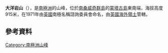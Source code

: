 {{coord|58|29|S|26|15|W|display=title}}

'''大洋岩山'''（{{lang-en|Mount Oceanite}}），是[[南極洲|南極洲]]的山峰，位於[[南桑威奇群島|南桑威奇群島]]的[[蒙塔古島|蒙塔古島]]東南端，海拔高度915米，在1971年由[[英國|英國]]南極名稱諮詢委員會命名，由[[英國海外領土|英國海外領土]]管轄。

==參考資料==
{{usgs-gazetteer}}

{{Antarctica-geo-stub}}
[[Category:南極洲山峰|Category:南極洲山峰]]